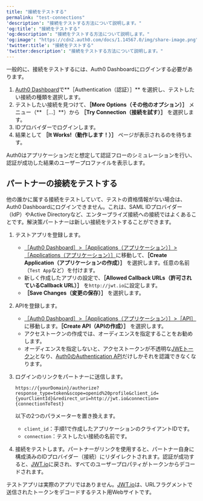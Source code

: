 ```yaml
---
title: "接続をテストする"
permalink: "test-connections"
'description': "接続をテストする方法について説明します。"
'og:title': "接続をテストする"
'og:description': "接続をテストする方法について説明します。"
'og:image': "https://cdn2.auth0.com/docs/1.14567.0/img/share-image.png"
'twitter:title': "接続をテストする"
'twitter:description': "接続をテストする方法について説明します。"
---
```


一般的に、接続をテストするには、<Tooltip data-tooltip-id="react-containers-DefinitionTooltip-0" href="/ja-jp/glossary?term=auth0-dashboard" tip="Auth0 Dashboard: サービスを構成するためのAuth0の主製品。" cta="用語集の表示">Auth0 Dashboard</Tooltip>にログインする必要があります。

1. [Auth0 Dashboard](https://manage.auth0.com/#)で**［Authentication（認証）］** を選択し、テストしたい接続の種類を選択します。
2. テストしたい接続を見つけて、**［More Options（その他のオプション）］** メニュー（** ［...］**）から **［Try Connection（接続を試す）］** を選択します。
3. IDプロバイダーでログインします。
4. 結果として **［It Works!（動作します！）］** ページが表示されるのを待ちます。

Auth0はアプリケーションだと想定して認証フローのシミュレーションを行い、認証が成功した結果のユーザープロファイルを表示します。

## パートナーの接続をテストする

他の誰かに属する接続をテストしていて、テストの資格情報がない場合は、Auth0 Dashboardにログインできません。これは、<Tooltip data-tooltip-id="react-containers-DefinitionTooltip-1" href="/ja-jp/glossary?term=security-assertion-markup-language" tip="Security Assertion Markup Language（SAML）: パスワードなしに二者間で認証情報を交換できる標準化プロトコル。" cta="用語集の表示">SAML</Tooltip> IDプロバイダー（<Tooltip data-tooltip-id="react-containers-DefinitionTooltip-2" href="/ja-jp/glossary?term=idp" tip="IDプロバイダー（IdP）: デジタルIDを保存および管理するサービス。" cta="用語集の表示">IdP</Tooltip>）やActive Directoryなど、エンタープライズ接続への接続ではよくあることです。解決策パートナーは新しい接続をテストすることができます。

1. テストアプリを登録します。

   * [［Auth0 Dashboard］>［Applications（アプリケーション）］>［Applications（アプリケーション）］](https://manage.auth0.com/#/applications)に移動して、**［Create Application（アプリケーションの作成）］** を選択します。任意の名前（`Test App`など）を付けます。
   * 新しく作成したアプリの設定で、**［Allowed Callback URLs（許可されているCallback URL）］** を`http://jwt.io`に設定します。
   * **［Save Changes（変更の保存）］** を選択します。
2. APIを登録します。

   * [［Auth0 Dashboard］>［Applications（アプリケーション）］>［API］](http://https://manage.auth0.com/#/api)に移動します。**［Create API（APIの作成）］** を選択します。
   * アクセストークンの作成では、オーディエンスを指定することをお勧めします。
   * オーディエンスを指定しないと、アクセストークンが不透明な[JWEトークン](https://datatracker.ietf.org/doc/html/rfc7516#section-3.3)となり、[Auth0のAuthentication API](https://auth0.com/docs/api/authentication)だけしかそれを認識できなくなります。
3. ログインのリンクをパートナーに送信します。

   ``` lines
   https://{yourDomain}/authorize?response_type=token&scope=openid%20profile&client_id={yourClientId}&redirect_uri=http://jwt.io&connection={connectionToTest}
   ```

   

   

   以下の2つのパラメーターを置き換えます。
   * `client_id`：手順1で作成したアプリケーションのクライアントIDです。
   * `connection`：テストしたい接続の名前です。
4. 接続をテストします。パートナーがリンクを使用すると、パートナー自身に構成済みのIDプロバイダー（接続）にリダイレクトされます。認証が成功すると、[JWT.io](http://jwt.io)に戻され、すべてのユーザープロパティがトークンからデコードされます。

<Callout icon="file-lines" color="#0EA5E9" iconType="regular">

テストアプリは実際のアプリではありません。[JWT.io](http://jwt.io)は、URLフラグメントで送信されたトークンをデコードするテスト用Webサイトです。

</Callout>

